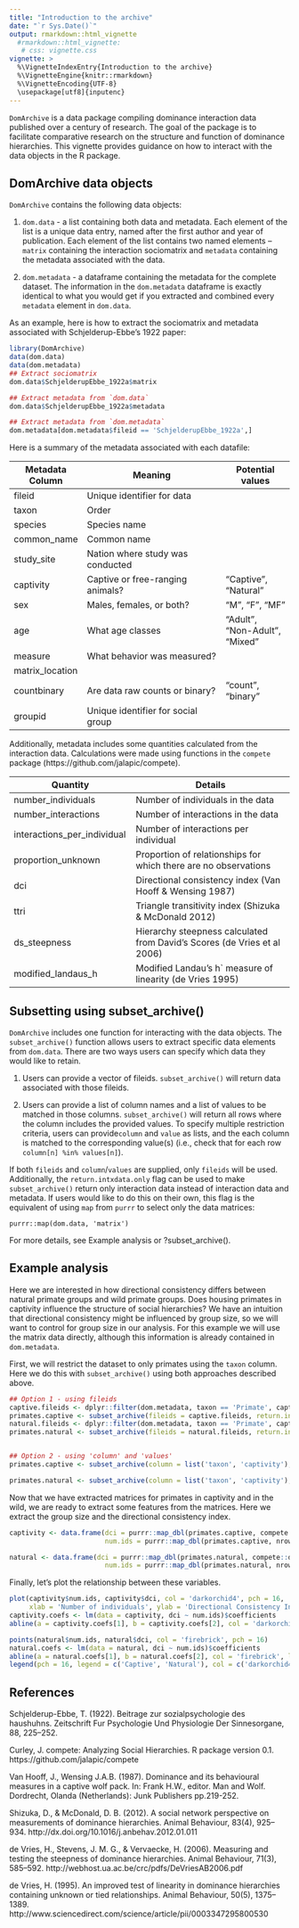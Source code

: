 ```yaml
---
title: "Introduction to the archive"
date: "`r Sys.Date()`"
output: rmarkdown::html_vignette
  #rmarkdown::html_vignette:
   # css: vignette.css
vignette: >
  %\VignetteIndexEntry{Introduction to the archive}
  %\VignetteEngine{knitr::rmarkdown}
  %\VignetteEncoding{UTF-8}
  \usepackage[utf8]{inputenc}
---
```


`DomArchive` is a data package compiling dominance interaction data published
over a century of research. The goal of the package is to facilitate comparative
research on the structure and function of dominance hierarchies. This vignette
provides guidance on how to interact with the data objects in the R package. 

## DomArchive data objects

`DomArchive` contains the following data objects: 

1. `dom.data` - a list containing both data and metadata. Each element of the list
is a unique data entry, named after the first author and year of publication.
Each element of the list contains two named elements -- `matrix` containing the 
interaction sociomatrix and `metadata` containing the metadata associated with the 
data. 

2. `dom.metadata` - a dataframe containing the metadata for the complete dataset. 
The information in the `dom.metadata` dataframe is exactly identical to what you would get if you
extracted and combined every `metadata` element in `dom.data`. 

As an example, here is how to extract the sociomatrix and metadata associated with Schjelderup-Ebbe's 
1922 paper: 

```r
library(DomArchive)
data(dom.data)
data(dom.metadata)
## Extract sociomatrix
dom.data$SchjelderupEbbe_1922a$matrix

## Extract metadata from `dom.data`
dom.data$SchjelderupEbbe_1922a$metadata

## Extract metadata from `dom.metadata`
dom.metadata[dom.metadata$fileid == 'SchjelderupEbbe_1922a',]
```

Here is a summary of the metadata associated with each datafile:

|Metadata Column| Meaning                           | Potential values
|---------------|-----------------------------------|-----------------
|fileid         | Unique identifier for data        |
|taxon          | Order                             |
|species        | Species name                      |
|common_name    | Common name                       |
|study_site     | Nation where study was conducted  |
|captivity      | Captive or free-ranging animals?  | "Captive", "Natural"
|sex            | Males, females, or both?          | "M", "F", "MF"
|age            | What age classes                  | "Adult", "Non-Adult", "Mixed"
|measure        | What behavior was measured?       |
|matrix_location|                                   |
|countbinary    | Are data raw counts or binary?    | "count", "binary"
|groupid        | Unique identifier for social group|

Additionally, metadata includes some quantities calculated from the interaction data. 
Calculations were made using functions in the `compete` package (https://github.com/jalapic/compete). 

|Quantity                    | Details                           
|----------------------------|------------------------------------
|number_individuals          | Number of individuals in the data
|number_interactions         | Number of interactions in the data
|interactions_per_individual | Number of interactions per individual
|proportion_unknown          | Proportion of relationships for which there are no observations
|dci                         | Directional consistency index (Van Hooff & Wensing 1987)
|ttri                        | Triangle transitivity index (Shizuka & McDonald 2012)
|ds_steepness                | Hierarchy steepness calculated from David's Scores (de Vries et al 2006)
|modified_landaus_h          | Modified Landau's h` measure of linearity (de Vries 1995)

## Subsetting using subset_archive()

`DomArchive` includes one function for interacting with the data objects. The 
`subset_archive()` function allows users to extract specific data elements from
`dom.data`. There are two ways users can specify which data they would like to retain. 

1. Users can provide a vector of fileids. `subset_archive()` will return data associated with
those fileids. 

2. Users can provide a list of column names and a list of values to be matched in those columns. 
`subset_archive()` will return all rows where the column includes the provided values. To specify multiple
restriction criteria, users can provide`column` and `value` as lists, and the
each column is matched to the corresponding value(s) (i.e., check that for each row `column[n] %in% values[n]`).

If both `fileids` and `column`/`values` are supplied, only `fileids` will be used. 
Additionally, the `return.intxdata.only` flag can be used to make `subset_archive()`
return only interaction data instead of interaction data and metadata. If users
would like to do this on their own, this flag is the equivalent of using `map` from
`purrr` to select only the data matrices: 

`purrr::map(dom.data, 'matrix')`

For more details, see Example analysis or ?subset_archive(). 

## Example analysis

Here we are interested in how directional consistency differs between natural primate
groups and wild primate groups. Does housing primates in captivity influence the 
structure of social hierarchies? We have an intuition that directional consistency
might be influenced by group size, so we will want to control for group size in our 
analysis. For this example we will use the matrix data directly, although 
this information is already contained in `dom.metadata`. 

First, we will restrict the dataset to only primates using the `taxon` column. Here we
do this with `subset_archive()` using both approaches described above. 

```r
## Option 1 - using fileids
captive.fileids <- dplyr::filter(dom.metadata, taxon == 'Primate', captivity == 'Captive')$fileid
primates.captive <- subset_archive(fileids = captive.fileids, return.intxdata.only = TRUE)
natural.fileids <- dplyr::filter(dom.metadata, taxon == 'Primate', captivity == 'Natural')$fileid
primates.natural <- subset_archive(fileids = natural.fileids, return.intxdata.only = TRUE)


## Option 2 - using 'column' and 'values'
primates.captive <- subset_archive(column = list('taxon', 'captivity'), values = list('Primate', 'Captive'), return.intxdata.only = T)

primates.natural <- subset_archive(column = list('taxon', 'captivity'), values = list('Primate', 'Natural'), return.intxdata.only = T)


```

Now that we have extracted matrices for primates in captivity and in the wild, we 
are ready to extract some features from the matrices. Here we extract the group size
and the directional consistency index.

```r
captivity <- data.frame(dci = purrr::map_dbl(primates.captive, compete::dci),
                        num.ids = purrr::map_dbl(primates.captive, nrow))

natural <- data.frame(dci = purrr::map_dbl(primates.natural, compete::dci),
                        num.ids = purrr::map_dbl(primates.natural, nrow))

```

Finally, let's plot the relationship between these variables. 

```r

plot(captivity$num.ids, captivity$dci, col = 'darkorchid4', pch = 16, 
     xlab = 'Number of individuals', ylab = 'Directional Consistency Index')
captivity.coefs <- lm(data = captivity, dci ~ num.ids)$coefficients
abline(a = captivity.coefs[1], b = captivity.coefs[2], col = 'darkorchid4', lwd = 2)

points(natural$num.ids, natural$dci, col = 'firebrick', pch = 16)
natural.coefs <- lm(data = natural, dci ~ num.ids)$coefficients
abline(a = natural.coefs[1], b = natural.coefs[2], col = 'firebrick', lwd = 2)
legend(pch = 16, legend = c('Captive', 'Natural'), col = c('darkorchid4', 'firebrick'), x = 'bottomright')

```


## References
Schjelderup-Ebbe, T. (1922). Beitrage zur sozialpsychologie des haushuhns. Zeitschrift Fur Psychologie Und Physiologie Der Sinnesorgane, 88, 225–252.

Curley, J. compete: Analyzing Social Hierarchies. R package 
version 0.1. https://github.com/jalapic/compete

Van Hooff, J., Wensing J.A.B. (1987). Dominance and its behavioural measures in a captive wolf pack. In: Frank H.W., editor. Man and Wolf. Dordrecht, Olanda (Netherlands): Junk Publishers pp.219-252.

Shizuka, D., & McDonald, D. B. (2012). A social network perspective on measurements of dominance hierarchies. Animal Behaviour, 83(4), 925–934. http://dx.doi.org/10.1016/j.anbehav.2012.01.011

de Vries, H., Stevens, J. M. G., & Vervaecke, H. (2006). Measuring and testing the steepness of dominance hierarchies. Animal Behaviour, 71(3), 585–592. http://webhost.ua.ac.be/crc/pdfs/DeVriesAB2006.pdf

de Vries, H. (1995). An improved test of linearity in dominance hierarchies containing unknown or tied relationships. Animal Behaviour, 50(5), 1375–1389. http://www.sciencedirect.com/science/article/pii/0003347295800530



